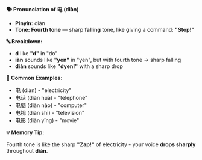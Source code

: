 **🗣️ Pronunciation of 电 (diàn)**

- **Pinyin:** diàn
- **Tone: Fourth tone** — sharp **falling** tone, like giving a command: **"Stop!"**

**🔤 Breakdown:**

- **d** like **"d"** in "do"
- **iàn** sounds like **"yen"** in "yen", but with fourth tone → sharp falling
- **diàn** sounds like **"dyen!"** with a sharp drop

**📝 Common Examples:**

- 电 (diàn) - "electricity"
- 电话 (diàn huà) - "telephone"
- 电脑 (diàn nǎo) - "computer"
- 电视 (diàn shì) - "television"
- 电影 (diàn yǐng) - "movie"

**💡 Memory Tip:**

Fourth tone is like the sharp **"Zap!"** of electricity - your voice **drops sharply** throughout
**diàn**.
